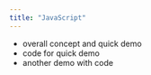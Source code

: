 ```yaml
---
title: "JavaScript"
---
```


- overall concept and quick demo
- code for quick demo
- another demo with code


